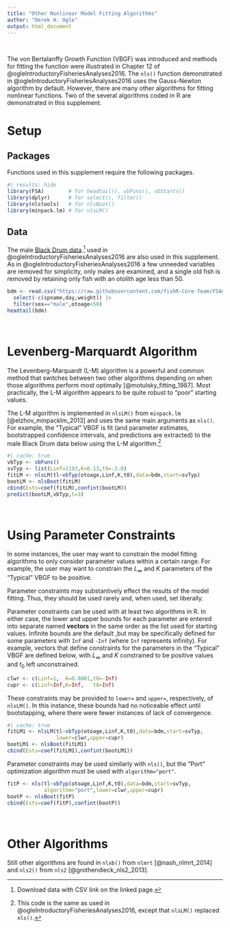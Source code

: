 ```yaml
---
title: "Other Nonlinear Model Fitting Algorithms"
author: "Derek H. Ogle"
output: html_document
---
```


&nbsp;

The von Bertalanffy Growth Function (VBGF) was introduced and methods for fitting the function were illustrated in Chapter 12 of @ogleIntroductoryFisheriesAnalyses2016. The `nls()` function demonstrated in @ogleIntroductoryFisheriesAnalyses2016 uses the Gauss-Newton algorithm by default. However, there are many other algorithms for fitting nonlinear functions. Two of the several algorithms coded in R are demonstrated in this supplement.

# Setup
## Packages
Functions used in this supplement require the following packages.

```r
#| results: hide
library(FSA)        # for headtail(), vbFuns(), vbStarts()
library(dplyr)      # for select(), filter()
library(nlstools)   # for nlsBoot()
library(minpack.lm) # for nlsLM()
```

## Data
The male [Black Drum data](https://fishr-core-team.github.io/FSAdata/reference/BlackDrum2001.html).^[Download data with CSV link on the linked page.] used in @ogleIntroductoryFisheriesAnalyses2016 are also used in this supplement. As in @ogleIntroductoryFisheriesAnalyses2016 a few unneeded variables are removed for simplicity, only males are examined, and a single old fish is removed by retaining only fish with an otolith age less than 50.

```r
bdm <- read.csv("https://raw.githubusercontent.com/fishR-Core-Team/FSAdata/main/data-raw/BlackDrum2001.csv") |>
  select(-c(spname,day,weight)) |>
  filter(sex=="male",otoage<50)
headtail(bdm)
```

&nbsp;

# Levenberg-Marquardt Algorithm
The Levenberg-Marquardt (L-M) algorithm is a powerful and common method that switches between two other algorithms depending on when those algorithms perform most optimally [@motulsky_fitting_1987]. Most practically, the L-M algorithm appears to be quite robust to "poor" starting values.

The L-M algorithm is implemented in `nlsLM()` from `minpack.lm` [@elzhov_minpacklm_2013] and uses the same main arguments as `nls()`. For example, the "Typical" VBGF is fit (and parameter estimates, bootstrapped confidence intervals, and predictions are extracted) to the male Black Drum data below using the L-M algorithm.^[This code is the same as used in @ogleIntroductoryFisheriesAnalyses2016, except that `nlsLM()` replaced `nls()`.]

```r
#| cache: true
vbTyp <- vbFuns()
svTyp <- list(Linf=1193,K=0.13,t0=-2.0)
fitLM <- nlsLM(tl~vbTyp(otoage,Linf,K,t0),data=bdm,start=svTyp)
bootLM <- nlsBoot(fitLM)
cbind(Ests=coef(fitLM),confint(bootLM))
predict(bootLM,vbTyp,t=3)
```

&nbsp;

# Using Parameter Constraints
In some instances, the user may want to constrain the model fitting algorithms to only consider parameter values within a certain range. For example, the user may want to constrain the $L_{\infty}$ and $K$ parameters of the "Typical" VBGF to be positive.

:::{.callout-warning}
Parameter constraints may substantively effect the results of the model fitting. Thus, they should be used rarely and, when used, set liberally.
:::

Parameter constraints can be used with at least two algorithms in R. In either case, the lower and upper bounds for each parameter are entered into separate named **vectors** in the same order as the list used for starting values. Infinite bounds are the default ,but may be specifically defined for some parameters with `Inf` and `-Inf` (where `Inf` represents infinity). For example, vectors that define constraints for the parameters in the "Typical" VBGF are defined below, with $L_\infty$ and $K$ constrained to be positive values and $t_{0}$ left unconstrained.

```r
clwr <- c(Linf=1,  K=0.0001,t0=-Inf)
cupr <- c(Linf=Inf,K=Inf,   t0=Inf)
```

These constraints may be provided to `lower=` and `upper=`, respectively, of `nlsLM()`. In this instance, these bounds had no noticeable effect until bootstapping, where there were fewer instances of lack of convergence.

```r
#| cache: true
fitLM1 <- nlsLM(tl~vbTyp(otoage,Linf,K,t0),data=bdm,start=svTyp,
                lower=clwr,upper=cupr)
bootLM1 <- nlsBoot(fitLM1)
cbind(Ests=coef(fitLM1),confint(bootLM1))
```

Parameter constraints may be used similarly with `nls()`, but the "Port" optimization algorithm must be used with `algorithm="port"`.

```r
fitP <- nls(tl~vbTyp(otoage,Linf,K,t0),data=bdm,start=svTyp,
            algorithm="port",lower=clwr,upper=cupr)
bootP <- nlsBoot(fitP)
cbind(Ests=coef(fitP),confint(bootP))
```

&nbsp;

# Other Algorithms
Still other algorithms are found in `nlxb()` from `nlmrt` [@nash_nlmrt_2014] and `nls2()` from `nls2` [@grothendieck_nls2_2013].
